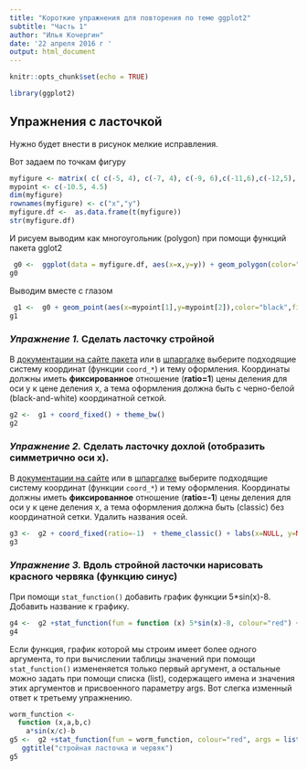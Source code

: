 ```yaml
---
title: "Короткие упражнения для повторения по теме ggplot2"
subtitle: "Часть 1"
author: "Илья Кочергин"
date: '22 апреля 2016 г '
output: html_document
---
```


```r
knitr::opts_chunk$set(echo = TRUE)
```

```r
library(ggplot2)
```


## Упражнения с ласточкой 

Нужно будет внести в рисунок мелкие исправления.

Вот задаем по точкам фигуру

```r
myfigure <- matrix( c( c(-5, 4), c(-7, 4), c(-9, 6),c(-11,6),c(-12,5), + c(-14,5),c(-12,4),c(-14,3),c(-12,3),c(-11,2),c(-10,2),c(-9, 1), + c(-9,0),c(-8,-2),c(0,-3),c(3,-2),c(19,-2),c(4,0),c(19,4),c(4,2), + c(2,3),c(6,9),c(10,11),c(3,11),c(1,10), c(-5, 4)) ,nrow=2)
mypoint <- c(-10.5, 4.5)
dim(myfigure)
rownames(myfigure) <- c("x","y")
myfigure.df <-  as.data.frame(t(myfigure))
str(myfigure.df)
```

И рисуем выводим как многоугольник (polygon) при помощи функций пакета gglot2


```r
 g0 <-  ggplot(data = myfigure.df, aes(x=x,y=y)) + geom_polygon(color="dark blue",fill="cyan") 
g0
```

Выводим вместе с глазом


```r
 g1 <-  g0 + geom_point(aes(x=mypoint[1],y=mypoint[2]),color="black",fill="yellow",shape=24,size=2.5)
g1 
```

### *Упражнение 1.* Сделать ласточку стройной 

В [документации на сайте пакета](http://docs.ggplot2.org) или в [шпаргалке](http://www.rstudio.com/wp-content/uploads/2015/12/ggplot2-cheatsheet-2.0.pdf) выберите  подходящие систему координат (функции `coord_*`) и тему оформления. Координаты должны иметь   **фиксированное**  отношение (**ratio=1**) цены деления для оси y к цене деления x, а тема оформления должна быть с черно-белой (black-and-white) координатной сеткой.

```r
g2 <-  g1 + coord_fixed() + theme_bw()
g2
```


### *Упражнение 2.* Сделать ласточку дохлой (отобразить симметрично оси x). 

В [документации на сайте](http://docs.ggplot2.org) или в [шпаргалке](http://www.rstudio.com/wp-content/uploads/2015/12/ggplot2-cheatsheet-2.0.pdf) выберите  подходящие систему координат (функции `coord_*`) и тему оформления. Координаты должны иметь   **фиксированное**  отношение (**ratio=-1**) цены деления для оси y к цене деления x, а тема оформления должна быть  (classic)  без координатной  сетки. Удалить названия осей.

```r
g3 <-  g2 + coord_fixed(ratio=-1)  + theme_classic() + labs(x=NULL, y=NULL)
g3


```

### *Упражнение 3.* Вдоль стройной ласточки нарисовать красного червяка (функцию  синус)

При помощи `stat_function()` добавить график функции  5*sin(x)-8. Добавить название к графику.

```r
g4 <-  g2 +stat_function(fun = function (x) 5*sin(x)-8, colour="red") + ggtitle("стройная ласточка и червяк")
g4
```

Если функция, график которой мы строим имеет более одного аргумента, то при вычислении таблицы значений при помощи `stat_function()` измененяется только первый аргумент, а остальные можно  задать при помощи списка (list), содержащего имена и значения этих аргументов и присвоенного параметру args. Вот слегка изменный ответ к третьему упражнению.


```r
worm_function <- 
  function (x,a,b,c)
    a*sin(x/c)-b
g5 <-  g2 +stat_function(fun = worm_function, colour="red", args = list(a=5,b=8,c=2)) + 
   ggtitle("стройная ласточка и червяк")
g5
```
